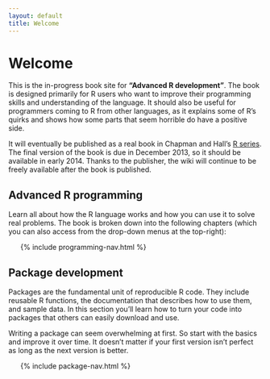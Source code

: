 ```yaml
---
layout: default
title: Welcome
---
```


# Welcome

This is the in-progress book site for __"Advanced R development"__. The book is designed primarily for R users who want to improve their programming skills and understanding of the language.  It should also be useful for programmers coming to R from other languages, as it explains some of R's quirks and shows how some parts that seem horrible do have a positive side.

It will eventually be published as a real book in Chapman and Hall's [R series](http://www.crcpress.com/browse/series/crctherser).  The final version of the book is due in December 2013, so it should be available in early 2014. Thanks to the publisher, the wiki will continue to be freely available after the book is published.

## Advanced R programming

Learn all about how the R language works and how you can use it to solve real problems. The book is broken down into the following chapters (which you can also access from the drop-down menus at the top-right):

<ul class="toc">
  {% include programming-nav.html %}
</ul>

## Package development

Packages are the fundamental unit of reproducible R code. They include reusable R functions, the documentation that describes how to use them, and sample data. In this section you'll learn how to turn your code into packages that others can easily download and use. 

Writing a package can seem overwhelming at first. So start with the basics and improve it over time. It doesn't matter if your first version isn't perfect as long as the next version is better.
 
<ul class="toc">
  {% include package-nav.html %}
</ul>
